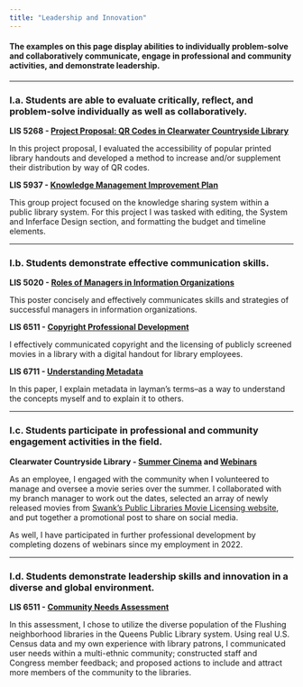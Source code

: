 ```yaml
---
title: "Leadership and Innovation"
---
```


#### **The examples on this page display abilities to individually problem-solve and collaboratively communicate, engage in professional and community activities, and demonstrate leadership.**

------------------------------------------------------------------------

### I.a. Students are able to evaluate critically, reflect, and problem-solve individually as well as collaboratively.

**LIS 5268 - [Project Proposal: QR Codes in Clearwater Countryside Library](img/qr-project-proposal.pdf){target="_blank"}**

In this project proposal, I evaluated the accessibility of popular printed library handouts and developed a method to increase and/or supplement their distribution by way of QR codes.

**LIS 5937 - [Knowledge Management Improvement Plan](img/KM_group.pdf){target="_blank"}**

This group project focused on the knowledge sharing system within a public library system. For this project I was tasked with editing, the System and Inferface Design section, and formatting the budget and timeline elements.

------------------------------------------------------------------------

### I.b. Students demonstrate effective communication skills.

**LIS 5020 - [Roles of Managers in Information Organizations](img/manager_poster.png){target="_blank"}**

This poster concisely and effectively communicates skills and strategies of successful managers in information organizations.

**LIS 6511 - [Copyright Professional Development](img/copyright_development.pdf){target="_blank"}**

I effectively communicated copyright and the licensing of publicly screened movies in a library with a digital handout for library employees.

**LIS 6711 - [Understanding Metadata](understanding_metadata.pdf){target="_blank"}**

In this paper, I explain metadata in layman's terms--as a way to understand the concepts myself and to explain it to others.

------------------------------------------------------------------------

### I.c. Students participate in professional and community engagement activities in the field.

**Clearwater Countryside Library - [Summer Cinema](img/summer_cinema1.jpg){target="_blank"} and [Webinars](certificates.qmd){target="_blank"}**

As an employee, I engaged with the community when I volunteered to manage and oversee a movie series over the summer. I collaborated with my branch manager to work out the dates, selected an array of newly released movies from [Swank's Public Libraries Movie Licensing website](https://www.swank.com/public-libraries/copyright/){target="_blank"}, and put together a promotional post to share on social media.

As well, I have participated in further professional development by completing dozens of webinars since my employment in 2022.

------------------------------------------------------------------------

### I.d. Students demonstrate leadership skills and innovation in a diverse and global environment.

**LIS 6511 - [Community Needs Assessment](img/community_needs_assessment.pdf){target="_blank"}**

In this assessment, I chose to utilize the diverse population of the Flushing neighborhood libraries in the Queens Public Library system. Using real U.S. Census data and my own experience with library patrons, I communicated user needs within a multi-ethnic community; constructed staff and Congress member feedback; and proposed actions to include and attract more members of the community to the libraries.
